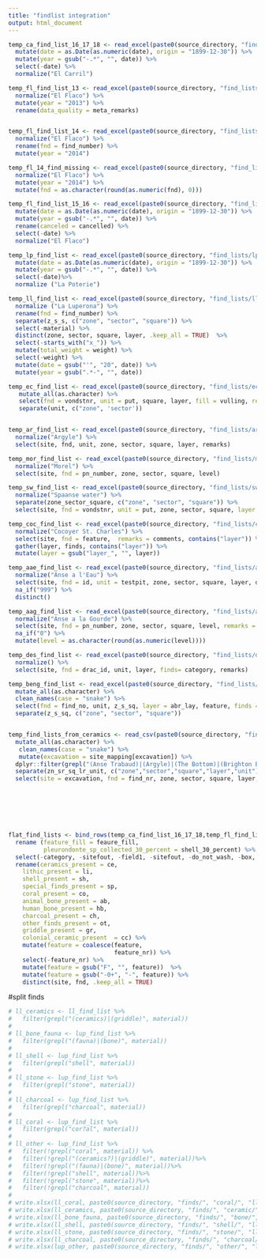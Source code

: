 ```yaml
---
title: "findlist integration"
output: html_document
---
```




```r

temp_ca_find_list_16_17_18 <- read_excel(paste0(source_directory, "find_lists/ca_find_list_16_17_18.xlsx"), col_types = "text")  %>% 
  mutate(date = as.Date(as.numeric(date), origin = "1899-12-30")) %>%
  mutate(year = gsub("-.*", "", date)) %>%
  select(-date) %>%
  normalize("El Carril") 

temp_fl_find_list_13 <- read_excel(paste0(source_directory, "find_lists/fl_find_list_13.xlsx"), col_types = "text")  %>% 
  normalize("El Flaco") %>%
  mutate(year = "2013") %>%
  rename(data_quality = meta_remarks)


temp_fl_find_list_14 <- read_excel(paste0(source_directory, "find_lists/fl_find_list_14.xlsx"), col_types = "text")  %>% 
  normalize("El Flaco") %>%
  rename(fnd = find_number) %>%
  mutate(year = "2014")

temp_fl_14_find_missing <- read_excel(paste0(source_directory, "find_lists/finds_flaco14_missing.xlsx"), col_types = "text")  %>% 
  normalize("El Flaco") %>%
  mutate(year = "2014") %>%
  mutate(fnd = as.character(round(as.numeric(fnd), 0)))

temp_fl_find_list_15_16 <- read_excel(paste0(source_directory, "find_lists/fl_find_list_15_16.xlsx"), col_types = "text")  %>% 
  mutate(date = as.Date(as.numeric(date), origin = "1899-12-30")) %>%
  mutate(year = gsub("-.*", "", date)) %>%
  rename(canceled = cancelled) %>%
  select(-date) %>% 
  normalize("El Flaco") 

temp_lp_find_list <- read_excel(paste0(source_directory, "find_lists/lp_find_list.xlsx"), col_types = "text")   %>% 
  mutate(date = as.Date(as.numeric(date), origin = "1899-12-30")) %>%
  mutate(year = gsub("-.*", "", date)) %>%
  select(-date)%>% 
  normalize ("La Poterie") 

temp_ll_find_list <- read_excel(paste0(source_directory, "find_lists/ll_find_list.xlsx"), col_types = "text")  %>% 
  normalize ("La Luperona") %>%
  rename(fnd = find_number) %>%
  separate(z_s_s, c("zone", "sector", "square")) %>%
  select(-material) %>%
  distinct(zone, sector, square, layer, .keep_all = TRUE)  %>%
  select(-starts_with("x_")) %>%
  mutate(total_weight = weight) %>%
  select(-weight) %>%
  mutate(date = gsub("'", "20", date)) %>%
  mutate(year = gsub(".*-", "", date)) 

temp_ec_find_list <- read_excel(paste0(source_directory, "find_lists/ec_find_list.xlsx"))  %>%
   mutate_all(as.character) %>%
   select(fnd = vondstnr, unit = put, square, layer, fill = vulling, remarks = opmerking) %>%
   separate(unit, c("zone", 'sector'))  


temp_ar_find_list <- read_excel(paste0(source_directory, "find_lists/ar_find_list.xlsx")) %>%
  normalize("Argyle") %>%
  select(site, fnd, unit, zone, sector, square, layer, remarks)

temp_mor_find_list <- read_excel(paste0(source_directory, "find_lists/mor_find_list.xlsx")) %>%
  normalize("Morel") %>%
  select(site, fnd = pn_number, zone, sector, square, level)

temp_sw_find_list <- read_excel(paste0(source_directory, "find_lists/sw_find_list.xls")) %>%
  normalize("Spaanse water") %>%
  separate(zone_sector_square, c("zone", "sector", "square")) %>%
  select(site, fnd = vondstnr, unit = put, zone, sector, square, layer = laag, remarks = opmerkingen) 

temp_coc_find_list <- read_excel(paste0(source_directory, "find_lists/coc_find_list.xls")) %>%
  normalize("Cocoyer St. Charles") %>%
  select(site, fnd = feature,  remarks = comments, contains("layer")) %>%
  gather(layer, finds, contains("layer")) %>%
  mutate(layer = gsub("layer_", "", layer))

temp_aae_find_list <- read_excel(paste0(source_directory, "find_lists/aae_beams.xlsx")) %>%
  normalize("Anse a l'Eau") %>%
  select(site, fnd = id, unit = testpit, zone, sector, square, layer, depth, remarks) %>%
  na_if("999") %>%
  distinct()

temp_aag_find_list <- read_excel(paste0(source_directory, "find_lists/aag_find_list.xlsx")) %>%
  normalize("Anse a la Gourde") %>%
  select(site, fnd = pn_number, zone, sector, square, level, remarks = additional_remarks) %>%
  na_if("0") %>%
  mutate(level = as.character(round(as.numeric(level))))

temp_des_find_list <- read_excel(paste0(source_directory, "find_lists/des_find_list.xls")) %>%
  normalize() %>%
  select(site, fnd = drac_id, unit, layer, finds= category, remarks)

temp_beng_find_list <- read_excel(paste0(source_directory, "find_lists/beng_find_list_15.xls")) %>%
  mutate_all(as.character) %>%
  clean_names(case = "snake") %>%
  select(fnd = find_no, unit, z_s_sq, layer = abr_lay, feature, finds = category, sampled, remarks) %>%
  separate(z_s_sq, c("zone", "sector", "square"))


temp_find_lists_from_ceramics <- read_csv(paste0(source_directory, "finds/ceramic/20190131_archeology_nexus1492_nl_layer.csv")) %>% 
  mutate_all(as.character) %>%
   clean_names(case = "snake") %>%
   mutate(excavation = site_mapping[excavation]) %>%
  dplyr::filter(grepl("(Anse Trabaud)|(Argyle)|(The Bottom)|(Brighton Beach)|(Friars Bay)|(Giraudy)|(Godet)|(Grande Anse)|(Anse Duquerry)|(Morne Cybele)|(Pointe Canot)|(Pointe Helleux)|(Hope Estate)|(Kelb?y.s Ridge)|(La Ressource)|(	Lavoutte)|(Morne Cybel)|(	Sitio de Pepe)|(Spring Bay)", excavation)) %>%
  separate(zn_sr_sq_lr_unit, c("zone","sector","square","layer","unit"), sep = " / ") %>%
  select(site = excavation, fnd = find_nr, zone, sector, square, layer, unit)





  
```

```r

flat_find_lists <- bind_rows(temp_ca_find_list_16_17_18,temp_fl_find_list_14,temp_fl_find_list_15_16, temp_lp_find_list, temp_ll_find_list,temp_fl_find_list_13, temp_fl_14_find_missing, temp_ec_find_list, temp_ar_find_list, temp_aag_find_list, temp_des_find_list, temp_coc_find_list, temp_beng_find_list) %>% 
  rename (feature_fill = feaure_fill,
          pleurondonte_sp_collected_30_percent = shell_30_percent) %>% 
  select(-category, -sitefout, -field1, -sitefout, -do_not_wash, -box, -test, -sitefnd, -category, -island) %>%
  rename(ceramics_present = ce,
    lithic_present = li, 
    shell_present = sh,
    special_finds_present = sp,
    coral_present = co,
    animal_bone_present = ab,
    human_bone_present = hb,
    charcoal_present = ch,
    other_finds_present = ot,
    griddle_present = gr,
    colonial_ceramic_present  = cc) %>%
    mutate(feature = coalesce(feature,
                              feature_nr)) %>%
    select(-feature_nr) %>%
    mutate(feature = gsub("F", "", feature))  %>%
    mutate(feature = gsub("-0+", "-", feature)) %>%
    distinct(site, fnd, .keep_all = TRUE)

```

#split finds
```r

# ll_ceramics <- ll_find_list %>%
#   filter(grepl("(ceramics)|(griddle)", material))
# 
# ll_bone_fauna <- lup_find_list %>%
#   filter(grepl("(fauna)|(bone)", material))
# 
# ll_shell <- lup_find_list %>%
#   filter(grepl("shell", material))
# 
# ll_stone <- lup_find_list %>%
#   filter(grepl("stone", material))
# 
# ll_charcoal <- lup_find_list %>%
#   filter(grepl("charcoal", material))
# 
# ll_coral <- lup_find_list %>%
#   filter(grepl("cor?al", material))
# 
# ll_other <- lup_find_list %>%
#   filter(!grepl("coral", material)) %>%
#   filter(!grepl("(ceramics?)|(griddle)", material))%>%
#   filter(!grepl("(fauna)|(bone)", material))%>%
#   filter(!grepl("shell", material))%>%
#   filter(!grepl("stone", material))%>%
#   filter(!grepl("charcoal", material))
# 
# write.xlsx(ll_coral, paste0(source_directory, "finds/", "coral/", "ll_coral.xlsx"))
# write.xlsx(ll_ceramics, paste0(source_directory, "finds/", "ceramic/", "ll_ceramics.xlsx"))
# write.xlsx(ll_bone_fauna, paste0(source_directory, "finds/", "bone/", "ll_bone_faunas.xlsx"))
# write.xlsx(ll_shell, paste0(source_directory, "finds/", "shell/", "ll_shell.xlsx"))
# write.xlsx(ll_stone, paste0(source_directory, "finds/", "stone/", "ll_stone.xlsx"))
# write.xlsx(ll_charcoal, paste0(source_directory, "finds/", "charcoal/", "ll_charcoal.xlsx"))
# write.xlsx(lup_other, paste0(source_directory, "finds/", "other/", "ll_other.xlsx"))


```



